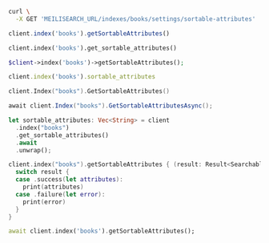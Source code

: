 <CodeGroup>

```bash cURL
curl \
  -X GET 'MEILISEARCH_URL/indexes/books/settings/sortable-attributes'
```

```javascript JS
client.index('books').getSortableAttributes()
```

```python Python
client.index('books').get_sortable_attributes()
```

```php PHP
$client->index('books')->getSortableAttributes();
```

```ruby Ruby
client.index('books').sortable_attributes
```

```go Go
client.Index("books").GetSortableAttributes()
```

```csharp C#
await client.Index("books").GetSortableAttributesAsync();
```

```rust Rust
let sortable_attributes: Vec<String> = client
  .index("books")
  .get_sortable_attributes()
  .await
  .unwrap();
```

```swift Swift
client.index("books").getSortableAttributes { (result: Result<Searchable<Book>, Swift.Error>) in
  switch result {
  case .success(let attributes):
    print(attributes)
  case .failure(let error):
    print(error)
  }
}
```

```dart Dart
await client.index('books').getSortableAttributes();
```
</CodeGroup>